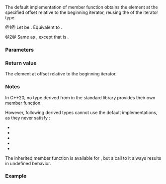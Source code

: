 {{cpp/ranges/view_interface/title|operator[]}}
{{cpp/ranges/view_interface/navbar}}
{{dcl begin}}
{{dcl | num=1 | since=c++20 | 1=
template&lt;ranges::random_access_range R = D&gt;
constexpr decltype(auto) operator[]( ranges::range_difference_t&lt;R&gt; n );
}}
{{dcl | num=2 | since=c++20 | 1=
template&lt;ranges::random_access_range R = const D&gt;
constexpr decltype(auto) operator[]( ranges::range_difference_t&lt;R&gt; n ) const;
}}
{{dcl end}}

The default implementation of {{c|operator[]}} member function obtains the element at the specified offset relative to the beginning iterator, reusing the {{c|operator[]}} of the iterator type.

@1@ Let {{tt|derived}} be {{c|static_cast&lt;D&amp;&gt;(*this)}}. Equivalent to {{c|return ranges::begin(derived)[n];}}.

@2@ Same as {{v|1}}, except that {{tt|derived}} is {{c|static_cast&lt;const D&amp;&gt;(*this)}}.

===Parameters===
{{par begin}}
{{par | n | position of the element to return}}
{{par end}}

===Return value===
The element at offset {{tt|n}} relative to the beginning iterator.

===Notes===
In C++20, no type derived from {{lc|ranges::view_interface|std::ranges::view_interface}} in the standard library provides their own {{c|operator[]}} member function.

However, following derived types cannot use the default implementations, as they never satisfy {{lconcept|random_access_range}}:
* {{lc|ranges::basic_istream_view|std::ranges::basic_istream_view}}
* {{lc|std::ranges::filter_view}}
* {{lc|     ranges::join_view|std::ranges::join_view}}
* {{lc|     ranges::lazy_split_view|std::ranges::lazy_split_view}}
* {{lc|     ranges::split_view|std::ranges::split_view}}

The inherited {{c|operator[]}} member function is available for {{lc|std::ranges::empty_view}}, but a call to it always results in undefined behavior.

===Example===
{{example}}

{{langlinks|es|ja|ru|zh}}